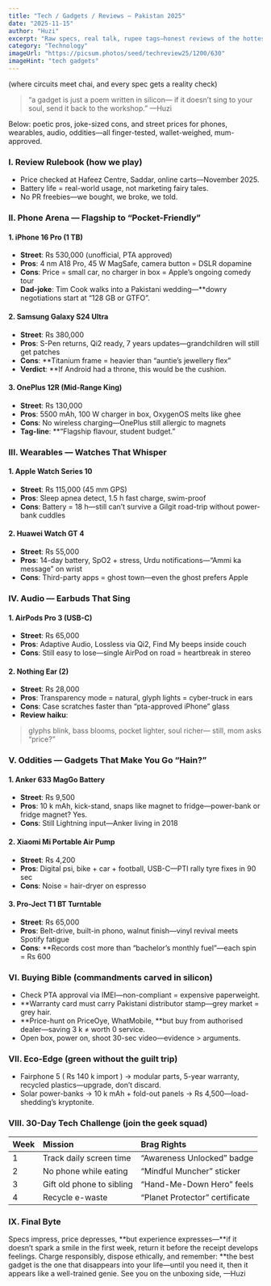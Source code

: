 ```yaml
---
title: "Tech / Gadgets / Reviews — Pakistan 2025"
date: "2025-11-15"
author: "Huzi"
excerpt: "Raw specs, real talk, rupee tags—honest reviews of the hottest tech landing on Pakistani shelves. No jargon, no PR kisses, just the juice and the jokes."
category: "Technology"
imageUrl: "https://picsum.photos/seed/techreview25/1200/630"
imageHint: "tech gadgets"
---
```


(where circuits meet chai, and every spec gets a reality check)

> “a gadget is just a poem written in silicon—
> if it doesn’t sing to your soul, send it back to the workshop.”
> —Huzi

Below: poetic pros, joke-sized cons, and street prices for phones, wearables, audio, oddities—all finger-tested, wallet-weighed, mum-approved.

### I. Review Rulebook (how we play)
- Price checked at Hafeez Centre, Saddar, online carts—November 2025.
- Battery life = real-world usage, not marketing fairy tales.
- No PR freebies—we bought, we broke, we told.

### II. Phone Arena — Flagship to “Pocket-Friendly”

#### 1. iPhone 16 Pro (1 TB)
- **Street**: Rs 530,000 (unofficial, PTA approved)
- **Pros**: 4 nm A18 Pro, 45 W MagSafe, camera button = DSLR dopamine
- **Cons**: Price = small car, no charger in box = Apple’s ongoing comedy tour
- **Dad-joke**: Tim Cook walks into a Pakistani wedding—**dowry negotiations start at “128 GB or GTFO”.

#### 2. Samsung Galaxy S24 Ultra
- **Street**: Rs 380,000
- **Pros**: S-Pen returns, Qi2 ready, 7 years updates—grandchildren will still get patches
- **Cons**: **Titanium frame = heavier than “auntie’s jewellery flex”
- **Verdict**: **If Android had a throne, this would be the cushion.

#### 3. OnePlus 12R (Mid-Range King)
- **Street**: Rs 130,000
- **Pros**: 5500 mAh, 100 W charger in box, OxygenOS melts like ghee
- **Cons**: No wireless charging—OnePlus still allergic to magnets
- **Tag-line**: **“Flagship flavour, student budget.”

### III. Wearables — Watches That Whisper

#### 1. Apple Watch Series 10
- **Street**: Rs 115,000 (45 mm GPS)
- **Pros**: Sleep apnea detect, 1.5 h fast charge, swim-proof
- **Cons**: Battery = 18 h—still can’t survive a Gilgit road-trip without power-bank cuddles

#### 2. Huawei Watch GT 4
- **Street**: Rs 55,000
- **Pros**: 14-day battery, SpO2 + stress, Urdu notifications—“Ammi ka message” on wrist
- **Cons**: Third-party apps = ghost town—even the ghost prefers Apple

### IV. Audio — Earbuds That Sing

#### 1. AirPods Pro 3 (USB-C)
- **Street**: Rs 65,000
- **Pros**: Adaptive Audio, Lossless via Qi2, Find My beeps inside couch
- **Cons**: Still easy to lose—single AirPod on road = heartbreak in stereo

#### 2. Nothing Ear (2)
- **Street**: Rs 28,000
- **Pros**: Transparency mode = natural, glyph lights = cyber-truck in ears
- **Cons**: Case scratches faster than “pta-approved iPhone” glass
- **Review haiku**:
> glyphs blink, bass blooms,
> pocket lighter, soul richer—
> still, mom asks “price?”

### V. Oddities — Gadgets That Make You Go “Hain?”

#### 1. Anker 633 MagGo Battery
- **Street**: Rs 9,500
- **Pros**: 10 k mAh, kick-stand, snaps like magnet to fridge—power-bank or fridge magnet? Yes.
- **Cons**: Still Lightning input—Anker living in 2018

#### 2. Xiaomi Mi Portable Air Pump
- **Street**: Rs 4,200
- **Pros**: Digital psi, bike + car + football, USB-C—PTI rally tyre fixes in 90 sec
- **Cons**: Noise = hair-dryer on espresso

#### 3. Pro-Ject T1 BT Turntable
- **Street**: Rs 65,000
- **Pros**: Belt-drive, built-in phono, walnut finish—vinyl revival meets Spotify fatigue
- **Cons**: **Records cost more than “bachelor’s monthly fuel”—each spin = Rs 600

### VI. Buying Bible (commandments carved in silicon)
- Check PTA approval via IMEI—non-compliant = expensive paperweight.
- **Warranty card must carry Pakistani distributor stamp—grey market = grey hair.
- **Price-hunt on PriceOye, WhatMobile, **but buy from authorised dealer—saving 3 k ≠ worth 0 service.
- Open box, power on, shoot 30-sec video—evidence > arguments.

### VII. Eco-Edge (green without the guilt trip)
- Fairphone 5 ( Rs 140 k import ) → modular parts, 5-year warranty, recycled plastics—upgrade, don’t discard.
- Solar power-banks → 10 k mAh + fold-out panels → Rs 4,500—load-shedding’s kryptonite.

### VIII. 30-Day Tech Challenge (join the geek squad)

| Week | Mission | Brag Rights |
| :--- | :--- | :--- |
| 1 | Track daily screen time | “Awareness Unlocked” badge |
| 2 | No phone while eating | “Mindful Muncher” sticker |
| 3 | Gift old phone to sibling | “Hand-Me-Down Hero” feels |
| 4 | Recycle e-waste | “Planet Protector” certificate |

### IX. Final Byte
Specs impress, price depresses, **but experience expresses—**if it doesn’t spark a smile in the first week, return it before the receipt develops feelings.
Charge responsibly,
dispose ethically,
and remember:
**the best gadget is the one that disappears into your life—until you need it, then it appears like a well-trained genie.
See you on the unboxing side,
—Huzi
